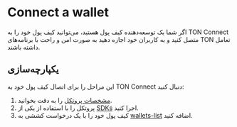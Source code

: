 

# Connect a wallet

اگر شما یک توسعه‌دهنده کیف پول هستید، می‌توانید کیف پول خود را به TON Connect متصل کنید و به کاربران خود اجازه دهید به صورت امن و راحت با برنامه‌های TON تعامل داشته باشند.

## یکپارچه‌سازی

این مراحل را برای اتصال کیف پول خود به TON Connect دنبال کنید:

1. [مشخصات پروتکل](/v3/guidelines/ton-connect/overview/) را به دقت بخوانید.
2. پروتکل را با استفاده از یکی از [SDKs](/v3/guidelines/ton-connect/guidelines/developers) اجرا کنید.
3. کیف پول خود را با یک درخواست کششی به [wallets-list](https://github.com/ton-blockchain/wallets-list) اضافه کنید.

<Feedback />
